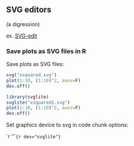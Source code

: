 ## SVG editors

(a digression)

ex. [SVG-edit](https://svg-edit.github.io/svgedit/releases/svg-edit-2.8.1/svg-editor.html)

### Save plots as SVG files in R {-}

Save plots as SVG files:

``` r
svg("xsquared.svg")
plot(1:10, (1:10)^2, axes=F)
dev.off()

library(svglite)
svglite("xsquared2.svg")
plot(1:10, (1:10)^2, axes=F)
dev.off()
```

Set graphics device to svg in code
chunk options:

`r ''````{r dev="svglite"}
```
